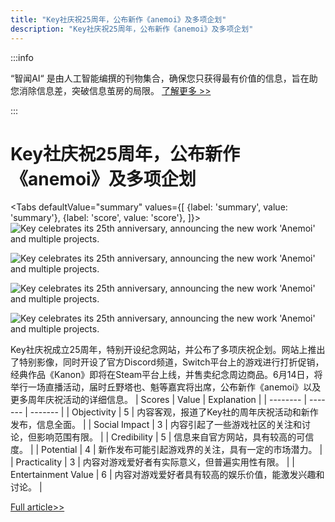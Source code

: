 ```yaml
---
title: "Key社庆祝25周年，公布新作《anemoi》及多项企划"
description: "Key社庆祝25周年，公布新作《anemoi》及多项企划"
---
```



:::info

“智闻AI“ 是由人工智能编撰的刊物集合，确保您只获得最有价值的信息，旨在助您消除信息差，突破信息茧房的局限。  [了解更多 >>](/)

:::

# Key社庆祝25周年，公布新作《anemoi》及多项企划


<Tabs
	defaultValue="summary"
	values={[
	{label: 'summary', value: 'summary'},
	{label: 'score', value: 'score'},
]}>
<TabItem value="summary">
<img
  src="https://image.informedainews.com/2024/06/Vid-wOl-1717638942-0.jpg"
  alt="Key celebrates its 25th anniversary, announcing the new work 'Anemoi' and multiple projects."
/>

<img
  src="https://image.informedainews.com/2024/06/Vid-rY6-1717638942-1.jpg"
  alt="Key celebrates its 25th anniversary, announcing the new work 'Anemoi' and multiple projects."
/>

<img
  src="https://image.informedainews.com/2024/06/Vid-nrX-1717638942-2.jpg"
  alt="Key celebrates its 25th anniversary, announcing the new work 'Anemoi' and multiple projects."
/>

<img
  src="https://image.informedainews.com/2024/06/Vid-F2H-1717638942-3.jpg"
  alt="Key celebrates its 25th anniversary, announcing the new work 'Anemoi' and multiple projects."
/>



Key社庆祝成立25周年，特别开设纪念网站，并公布了多项庆祝企划。网站上推出了特别影像，同时开设了官方Discord频道，Switch平台上的游戏进行打折促销，经典作品《Kanon》即将在Steam平台上线，并售卖纪念周边商品。6月14日，将举行一场直播活动，届时丘野塔也、魁等嘉宾将出席，公布新作《anemoi》以及更多周年庆祝活动的详细信息。
</TabItem>
<TabItem value="score">
	| Scores     | Value   | Explanation |
	| -------- | ------- | ------- |
	| Objectivity  | 5    | 内容客观，报道了Key社的周年庆祝活动和新作发布，信息全面。    |
	| Social Impact | 3     | 内容引起了一些游戏社区的关注和讨论，但影响范围有限。    |
	| Credibility    | 5    | 信息来自官方网站，具有较高的可信度。    |
	| Potential    | 4    | 新作发布可能引起游戏界的关注，具有一定的市场潜力。    |
	| Practicality    | 3    | 内容对游戏爱好者有实际意义，但普遍实用性有限。    |
	| Entertainment Value    | 6    | 内容对游戏爱好者具有较高的娱乐价值，能激发兴趣和讨论。    |
</TabItem>
</Tabs>

[Full article>>](https://www.gcores.com/articles/182927)
